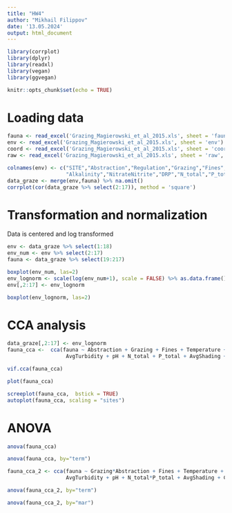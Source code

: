 ```yaml
---
title: "HW4"
author: "Mikhail Filippov"
date: '13.05.2024'
output: html_document
---
```


```r
library(corrplot)
library(dplyr)
library(readxl)
library(vegan)
library(ggvegan)
```

```r
knitr::opts_chunk$set(echo = TRUE)

```

# Loading data

```r
fauna <- read_excel('Grazing_Magierowski_et_al_2015.xls', sheet = 'fauna')
env <- read_excel('Grazing_Magierowski_et_al_2015.xls', sheet = 'env')
coord <- read_excel('Grazing_Magierowski_et_al_2015.xls', sheet = 'coord')
raw <- read_excel('Grazing_Magierowski_et_al_2015.xls', sheet = 'raw', skip=1)
```


```r
colnames(env) <- c("SITE","Abstraction","Regulation","Grazing","Fines","Temperature","Conductivity","AvgTurbidity","pH",
                   "Alkalinity","NitrateNitrite","DRP","N_total","P_total","AvgShading","AvgAlgae","Chl","GrazingRank")
data_graze <- merge(env,fauna) %>% na.omit()
corrplot(cor(data_graze %>% select(2:17)), method = 'square')
```

# Transformation and normalization

Data is centered and log transformed

```r
env <- data_graze %>% select(1:18)
env_num <- env %>% select(2:17)
fauna <- data_graze %>% select(19:217)
```

```r
boxplot(env_num, las=2)
env_lognorm <- scale(log(env_num+1), scale = FALSE) %>% as.data.frame()
env[,2:17] <- env_lognorm

boxplot(env_lognorm, las=2)
```

# CCA analysis
```r
data_graze[,2:17] <- env_lognorm
fauna_cca <-  cca(fauna ~ Abstraction + Grazing + Fines + Temperature + Conductivity + 
                   AvgTurbidity + pH + N_total + P_total + AvgShading + Chl, data = env)

vif.cca(fauna_cca)


```
```r
plot(fauna_cca)
```

```r

screeplot(fauna_cca,  bstick = TRUE)
autoplot(fauna_cca, scaling = "sites")
```



# ANOVA

```r
anova(fauna_cca)
```

```r
anova(fauna_cca, by="term")
```

```r
fauna_cca_2 <- cca(fauna ~ Grazing*Abstraction + Fines + Temperature + Conductivity + 
                   AvgTurbidity + pH + N_total*P_total + AvgShading + Chl + GrazingRank, data = env)
```

```r
anova(fauna_cca_2, by="term")
```

```r
anova(fauna_cca_2, by="mar")
```





